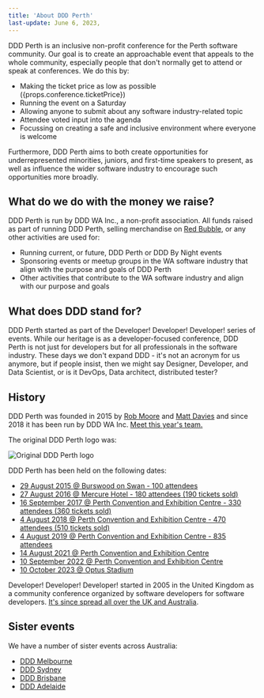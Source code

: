 ```yaml
---
title: 'About DDD Perth'
last-update: June 6, 2023,
---
```


DDD Perth is an inclusive non-profit conference for the Perth software community. Our goal is to create an approachable event that appeals to the whole community, especially people that don't normally get to attend or speak at conferences. We do this by:

-   Making the ticket price as low as possible ({props.conference.ticketPrice})
-   Running the event on a Saturday
-   Allowing anyone to submit about any software industry-related topic
-   Attendee voted input into the agenda
-   Focussing on creating a safe and inclusive environment where everyone is welcome

Furthermore, DDD Perth aims to both create opportunities for underrepresented minorities, juniors, and first-time speakers to present, as well as influence the wider software industry to encourage such opportunities more broadly.

## What do we do with the money we raise?

DDD Perth is run by DDD WA Inc., a non-profit association. All funds raised as part of running DDD Perth, selling merchandise on [Red Bubble](https://www.redbubble.com/people/dddperth), or any other activities are used for:

-   Running current, or future, DDD Perth or DDD By Night events
-   Sponsoring events or meetup groups in the WA software industry that align with the purpose and goals of DDD Perth
-   Other activities that contribute to the WA software industry and align with our purpose and goals

## What does DDD stand for?

DDD Perth started as part of the Developer! Developer! Developer! series of events. While our heritage is as a developer-focused conference, DDD Perth is not just for developers but for all professionals in the software industry. These days we don't expand DDD - it's not an acronym for us anymore, but if people insist, then we might say Designer, Developer, and Data Scientist, or is it DevOps, Data architect, distributed tester?

## History

DDD Perth was founded in 2015 by [Rob Moore](https://www.twitter.com/robdmoore) and [Matt Davies](https://www.twitter.com/mdaviesnet) and since 2018 it has been run by DDD WA Inc. [Meet this year's team.](/team)

The original DDD Perth logo was:

![Original DDD Perth logo](/images/logo-old.png)

DDD Perth has been held on the following dates:

-   [29 August 2015 @ Burswood on Swan - 100 attendees](/agenda/2015)
-   [27 August 2016 @ Mercure Hotel - 180 attendees (190 tickets sold)](/agenda/2016)
-   [16 September 2017 @ Perth Convention and Exhibition Centre - 330 attendees (360 tickets sold)](/agenda/2017)
-   [4 August 2018 @ Perth Convention and Exhibition Centre - 470 attendees (510 tickets sold)](/agenda/2018)
-   [4 August 2019 @ Perth Convention and Exhibition Centre - 835 attendees](/agenda/2019)
-   [14 August 2021 @ Perth Convention and Exhibition Centre](/agenda/2021)
-   [10 September 2022 @ Perth Convention and Exhibition Centre](/agenda/2022)
-   [10 October 2023 @ Optus Stadium](/agenda/2023)

Developer! Developer! Developer! started in 2005 in the United Kingdom as a community conference organized by software developers for software developers. [It's since spread all over the UK and Australia](https://en.wikipedia.org/wiki/Developer!_Developer!_Developer!).

## Sister events

We have a number of sister events across Australia:

-   [DDD Melbourne](https://dddmelbourne.com/)
-   [DDD Sydney](https://www.dddsydney.com.au/)
-   [DDD Brisbane](http://dddbrisbane.com/)
-   [DDD Adelaide](https://dddadelaide.com/)
